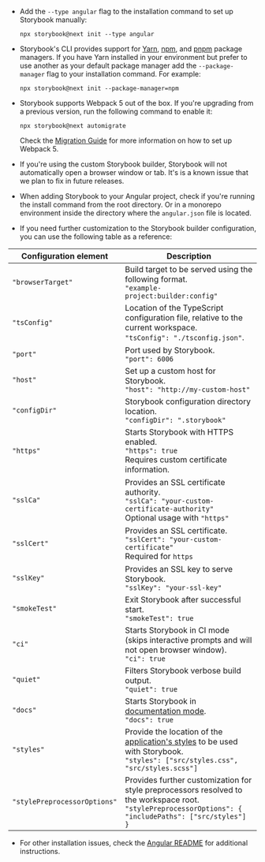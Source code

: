 - Add the `--type angular` flag to the installation command to set up Storybook manually:

  ```shell
  npx storybook@next init --type angular
  ```

- Storybook's CLI provides support for [Yarn](https://yarnpkg.com/), [npm](https://www.npmjs.com/), and [pnpm](https://pnpm.io/) package managers. If you have Yarn installed in your environment but prefer to use another as your default package manager add the `--package-manager` flag to your installation command. For example:

  ```shell
  npx storybook@next init --package-manager=npm
  ```

- Storybook supports Webpack 5 out of the box. If you're upgrading from a previous version, run the following command to enable it:

  ```shell
  npx storybook@next automigrate
  ```

  Check the [Migration Guide](https://github.com/storybookjs/storybook/blob/next/MIGRATION.md#automigrate) for more information on how to set up Webpack 5.

- If you're using the custom Storybook builder, Storybook will not automatically open a browser window or tab. It's is a known issue that we plan to fix in future releases.

- When adding Storybook to your Angular project, check if you're running the install command from the root directory. Or in a monorepo environment inside the directory where the `angular.json` file is located.

- If you need further customization to the Storybook builder configuration, you can use the following table as a reference:

| Configuration element        | Description                                                                                                                                                                                      |
| ---------------------------- | ------------------------------------------------------------------------------------------------------------------------------------------------------------------------------------------------ |
| `"browserTarget"`            | Build target to be served using the following format. <br/> `"example-project:builder:config"`                                                                                                   |
| `"tsConfig"`                 | Location of the TypeScript configuration file, relative to the current workspace. <br/> `"tsConfig": "./tsconfig.json"`.                                                                         |
| `"port"`                     | Port used by Storybook. <br/> `"port": 6006`                                                                                                                                                     |
| `"host"`                     | Set up a custom host for Storybook. <br/> `"host": "http://my-custom-host"`                                                                                                                      |
| `"configDir"`                | Storybook configuration directory location. <br/> `"configDir": ".storybook"`                                                                                                                    |
| `"https"`                    | Starts Storybook with HTTPS enabled. <br/> `"https": true` <br/> Requires custom certificate information.                                                                                        |
| `"sslCa"`                    | Provides an SSL certificate authority. <br/> `"sslCa": "your-custom-certificate-authority"` <br/> Optional usage with `"https"`                                                                  |
| `"sslCert"`                  | Provides an SSL certificate. <br/> `"sslCert": "your-custom-certificate"` <br/> Required for `https`                                                                                             |
| `"sslKey"`                   | Provides an SSL key to serve Storybook. <br/> `"sslKey": "your-ssl-key"`                                                                                                                         |
| `"smokeTest"`                | Exit Storybook after successful start. <br/> `"smokeTest": true`                                                                                                                                 |
| `"ci"`                       | Starts Storybook in CI mode (skips interactive prompts and will not open browser window). <br/> `"ci": true`                                                                                     |
| `"quiet"`                    | Filters Storybook verbose build output. <br/> `"quiet": true`                                                                                                                                    |
| `"docs"`                     | Starts Storybook in [documentation mode](../writing-docs/build-documentation.md#preview-storybooks-documentation). <br/> `"docs": true`                                                      |
| `"styles"`                   | Provide the location of the [application's styles](../configure/styling-and-css.md#importing-css-files) to be used with Storybook. <br/> `"styles": ["src/styles.css", "src/styles.scss"]` <br/> |
| `"stylePreprocessorOptions"` | Provides further customization for style preprocessors resolved to the workspace root. <br/> `"stylePreprocessorOptions": { "includePaths": ["src/styles"] }`                                    |

- For other installation issues, check the [Angular README](https://github.com/storybookjs/storybook/tree/next/code/frameworks/angular) for additional instructions.
